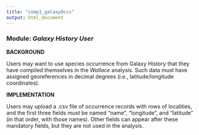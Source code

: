 ```yaml
---
title: "comp1_galaxyOccs"
output: html_document
---
```


### **Module:** ***Galaxy History User***

**BACKGROUND**

Users may want to use species occurrence from Galaxy History that they have compiled themselves in the *Wallace* analysis. Such data must have assigned georeferences in decimal degrees (i.e., latitude/longitude coordinates).

**IMPLEMENTATION**

Users may upload a .csv file of occurrence records with rows of localities, and the first three fields must be named “name”, “longitude”, and “latitude” (in that order, with those names). Other fields can appear after these mandatory fields, but they are not used in the analysis.

